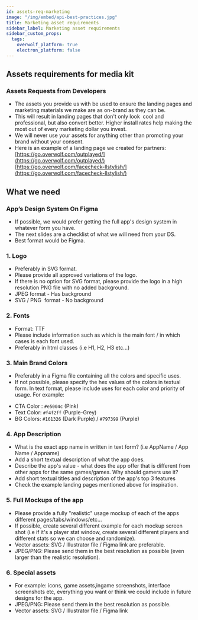```yaml
---
id: assets-req-marketing
image: "/img/embed/api-best-practices.jpg"
title: Marketing asset requirements
sidebar_label: Marketing asset requirements
sidebar_custom_props:
  tags:
    overwolf_platform: true
    electron_platform: false
---
```


##  Assets requirements for media kit

### Assets Requests from Developers
-   The assets you provide us with be used to ensure the landing pages and marketing materials we make are as on-brand as they can be.
-   This will result in landing pages that don't only look  cool and professional, but also convert better. Higher install rates help making the most out of every marketing dollar you invest.  
-   We will never use your assets for anything other than promoting your brand without your consent.
-   Here is an example of a landing page we created for partners:  
  [https://go.overwolf.com/outplayed/](https://go.overwolf.com/outplayed/)
  [https://go.overwolf.com/facecheck-llstylish/](https://go.overwolf.com/facecheck-llstylish/)

## What we need
### App’s Design System On Figma
-   If possible, we would prefer getting the full app's design system in whatever form you have. 
-   The next slides are a checklist of what we will need from your DS. 
-   Best format would be Figma.

### 1.  Logo
 -   Preferably in SVG format.
 -   Please provide all approved variations of the logo.
 -   If there is no option for SVG format, please provide the logo in a high resolution PNG file with no added background.
-   JPEG format - Has background
-   SVG / PNG  format - No background


### 2. Fonts
-   Format: TTF
-   Please include information such as which is the main font / in which cases is each font used.
-   Preferably in html classes (i.e H1, H2, H3 etc...)

### 3. Main Brand Colors
-   Preferably in a Figma file containing all the colors and specific uses.
-   If not possible, please specify the hex values of the colors in textual form. In text format, please include uses for each color and priority of usage. For example:  
* CTA Color : `#e5004c` (Pink)
* Text Color: `#f4f2ff` (Purple-Grey)
* BG Colors: `#161326` (Dark Purple) / `#797399` (Purple)
                    
### 4. App Description
-   What is the exact app name in written in text form? (i.e AppName / App Name / Appname)
-   Add a short textual description of what the app does.
-   Describe the app's value - what does the app offer that is different from other apps for the same games/games. Why should gamers use it?
-   Add short textual titles and description of the app's top 3 features
-   Check the example landing pages mentioned above for inspiration.

### 5. Full Mockups of the app
-   Please provide a fully "realistic" usage mockup of each of the apps different pages/tabs/windows/etc...
-   If possible, create several different example for each mockup screen shot (i.e if it's a player stat window, create several different players and different stats so we can choose and randomize). 
-   Vector assets: SVG / Illustrator file / Figma link are preferable.  
-   JPEG/PNG: Please send them in the best resolution as possible (even larger than the realistic resolution).

### 6. Special assets
-   For example: icons, game assets,ingame screenshots, interface screenshots etc, everything you want or think we could include in future designs for the app.
-   JPEG/PNG: Please send them in the best resolution as possible.
-   Vector assets: SVG / Illustrator file / Figma link

